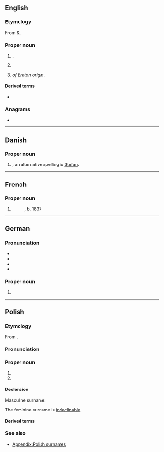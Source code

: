 {{also|Stéphan}}
==English==
{{wikipedia}}

===Etymology===
From {{der|en|grc|στεφανίζω||to crown}} & {{der|en|grc|στέφανος||that which surrounds, crown, wreath}}.

===Proper noun===
{{en-proper noun}}

# {{place|en|unincorporated community|co/Hyde County|s/South Dakota}}.
# {{given name|en|male}}
# {{surname|en|from=Breton}} ''of Breton origin''.

====Derived terms====
* {{l|en|stephanite}}

===Anagrams===
* {{anagrams|en|a=aehnpst|haptens}}

----

==Danish==

===Proper noun===
{{head|da|proper noun}}

# {{given name|da|male}}, an alternative spelling is [[Stefan]].

----

==French==

===Proper noun===
{{fr-proper noun}}

# {{surname|fr}}
#: {{w|Édouard Stephan|lang=fr|Édouard '''Stephan'''}}, b. 1837

----

==German==

===Pronunciation===
* {{IPA|de|[ˈʃtɛfan]}}
* {{audio|de|De-at Stefan.ogg|Audio (Austria)}}
* {{audio|de|De-Stephan.ogg|Audio}}
* {{hyphenation|de|Ste|phan}}

===Proper noun===
{{de-proper noun|m}}

# {{given name|de|male|var=Stefan}}

----

==Polish==

===Etymology===
From {{der|pl|de|Stephan}}.

===Pronunciation===
{{pl-p}}

===Proper noun===
{{head|pl|proper noun|g=m-pr|g2=f}}

# {{surname|pl|masculine}}
# {{surname|pl|feminine}}

====Declension====
Masculine surname:
{{pl-decl-noun-m-pr|nomp=Stephanowie|genp=Stephanów}}

The feminine surname is [[indeclinable]].

====Derived terms====
{{col3|pl|Stephanowa|Stephanówna}}

===See also===
* [[Appendix:Polish surnames]]

{{cln|pl|surnames from German}}